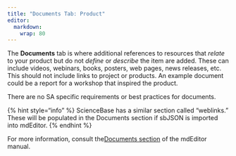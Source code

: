 ```yaml
---
title: "Documents Tab: Product"
editor: 
  markdown: 
    wrap: 80
---
```


The **Documents** tab is where additional references to resources that *relate*
to your product but do not *define* or *describe* the item are added. These can
include videos, webinars, books, posters, web pages, news releases, etc. This
should not include links to project or products. An example document could be a
report for a workshop that inspired the product.

There are no SA specific requirements or best practices for documents.

{% hint style="info" %} ScienceBase has a similar section called "weblinks."
These will be populated in the Documents section if sbJSON is imported into
mdEditor. {% endhint %}

For more information, consult the[Documents
section](https://guide.mdeditor.org/reference/edit-window/metadata/documents-panels/document-section.html)
of the mdEditor manual.
